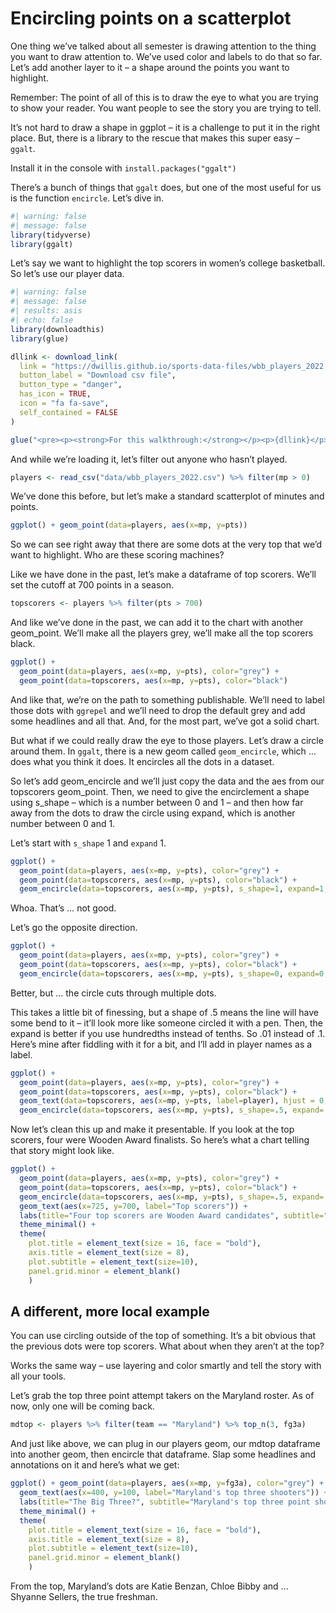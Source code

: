 # Encircling points on a scatterplot

One thing we've talked about all semester is drawing attention to the thing you want to draw attention to. We've used color and labels to do that so far. Let's add another layer to it -- a shape around the points you want to highlight. 

Remember: The point of all of this is to draw the eye to what you are trying to show your reader. You want people to see the story you are trying to tell. 

It's not hard to draw a shape in ggplot -- it is a challenge to put it in the right place. But, there is a library to the rescue that makes this super easy -- `ggalt`. 

Install it in the console with `install.packages("ggalt")`

There's a bunch of things that `ggalt` does, but one of the most useful for us is the function `encircle`. Let's dive in.

```r
#| warning: false
#| message: false
library(tidyverse)
library(ggalt)
```

Let's say we want to highlight the top scorers in women's college basketball. So let's use our player data.

```r
#| warning: false
#| message: false
#| results: asis
#| echo: false
library(downloadthis)
library(glue)

dllink <- download_link(
  link = "https://dwillis.github.io/sports-data-files/wbb_players_2022.csv",
  button_label = "Download csv file",
  button_type = "danger",
  has_icon = TRUE,
  icon = "fa fa-save",
  self_contained = FALSE
)

glue("<pre><p><strong>For this walkthrough:</strong></p><p>{dllink}</p></pre>")
```

And while we're loading it, let's filter out anyone who hasn't played. 

```r
players <- read_csv("data/wbb_players_2022.csv") %>% filter(mp > 0)
```

We've done this before, but let's make a standard scatterplot of minutes and points. 

```r
ggplot() + geom_point(data=players, aes(x=mp, y=pts))
```

So we can see right away that there are some dots at the very top that we'd want to highlight. Who are these scoring machines? 

Like we have done in the past, let's make a dataframe of top scorers. We'll set the cutoff at 700 points in a season. 

```r
topscorers <- players %>% filter(pts > 700)
```

And like we've done in the past, we can add it to the chart with another geom_point. We'll make all the players grey, we'll make all the top scorers black.

```r
ggplot() + 
  geom_point(data=players, aes(x=mp, y=pts), color="grey") +
  geom_point(data=topscorers, aes(x=mp, y=pts), color="black")
```

And like that, we're on the path to something publishable. We'll need to label those dots with `ggrepel` and we'll need to drop the default grey and add some headlines and all that. And, for the most part, we've got a solid chart. 

But what if we could really draw the eye to those players. Let's draw a circle around them. 
In `ggalt`, there is a new geom called `geom_encircle`, which ... does what you think it does. It encircles all the dots in a dataset. 

So let's add geom_encircle and we'll just copy the data and the aes from our topscorers geom_point. Then, we need to give the encirclement a shape using s_shape -- which is a number between 0 and 1 -- and then how far away from the dots to draw the circle using expand, which is another number between 0 and 1.

Let's start with `s_shape` 1 and `expand` 1.

```r
ggplot() + 
  geom_point(data=players, aes(x=mp, y=pts), color="grey") + 
  geom_point(data=topscorers, aes(x=mp, y=pts), color="black") + 
  geom_encircle(data=topscorers, aes(x=mp, y=pts), s_shape=1, expand=1, colour="red")
```

Whoa. That's ... not good.

Let's go the opposite direction. 

```r
ggplot() + 
  geom_point(data=players, aes(x=mp, y=pts), color="grey") + 
  geom_point(data=topscorers, aes(x=mp, y=pts), color="black") + 
  geom_encircle(data=topscorers, aes(x=mp, y=pts), s_shape=0, expand=0, colour="red")
```

Better, but ... the circle cuts through multiple dots. 

This takes a little bit of finessing, but a shape of .5 means the line will have some bend to it -- it'll look more like someone circled it with a pen. Then, the expand is better if you use hundredths instead of tenths. So .01 instead of .1. Here's mine after fiddling with it for a bit, and I'll add in player names as a label.

```r
ggplot() + 
  geom_point(data=players, aes(x=mp, y=pts), color="grey") + 
  geom_point(data=topscorers, aes(x=mp, y=pts), color="black") + 
  geom_text(data=topscorers, aes(x=mp, y=pts, label=player), hjust = 0, vjust=1) +
  geom_encircle(data=topscorers, aes(x=mp, y=pts), s_shape=.5, expand=.03, colour="red")
```

Now let's clean this up and make it presentable. If you look at the top scorers, four were Wooden Award finalists. So here's what a chart telling that story might look like.

```r
ggplot() + 
  geom_point(data=players, aes(x=mp, y=pts), color="grey") + 
  geom_point(data=topscorers, aes(x=mp, y=pts), color="black") + 
  geom_encircle(data=topscorers, aes(x=mp, y=pts), s_shape=.5, expand=.03, colour="red") +
  geom_text(aes(x=725, y=700, label="Top scorers")) + 
  labs(title="Four top scorers are Wooden Award candidates", subtitle="Big scorers Caitlin Clark, NaLyssa Smith, Ayoka Lee and Aneesah Morrow among 15 finalists", x="Minutes", y="Points") + 
  theme_minimal() + 
  theme(
    plot.title = element_text(size = 16, face = "bold"),
    axis.title = element_text(size = 8), 
    plot.subtitle = element_text(size=10), 
    panel.grid.minor = element_blank()
    )
```

## A different, more local example

You can use circling outside of the top of something. It's a bit obvious that the previous dots were top scorers. What about when they aren't at the top?

Works the same way -- use layering and color smartly and tell the story with all your tools.

Let's grab the top three point attempt takers on the Maryland roster. As of now, only one will be coming back. 

```r
mdtop <- players %>% filter(team == "Maryland") %>% top_n(3, fg3a)
```

And just like above, we can plug in our players geom, our mdtop dataframe into another geom, then encircle that dataframe. Slap some headlines and annotations on it and here's what we get:

```r
ggplot() + geom_point(data=players, aes(x=mp, y=fg3a), color="grey") + geom_point(data=mdtop, aes(x=mp, y=fg3a), color="red") + geom_encircle(data=mdtop, aes(x=mp, y=fg3a), s_shape=.02, expand=.18, colour="red") +
  geom_text(aes(x=400, y=100, label="Maryland's top three shooters")) + 
  labs(title="The Big Three?", subtitle="Maryland's top three point shooters not among the leaders in college basketball ", x="Minutes", y="Three point attempts") + 
  theme_minimal() + 
  theme(
    plot.title = element_text(size = 16, face = "bold"),
    axis.title = element_text(size = 8), 
    plot.subtitle = element_text(size=10), 
    panel.grid.minor = element_blank()
    )
```

From the top, Maryland's dots are Katie Benzan, Chloe Bibby and ... Shyanne Sellers, the true freshman.
